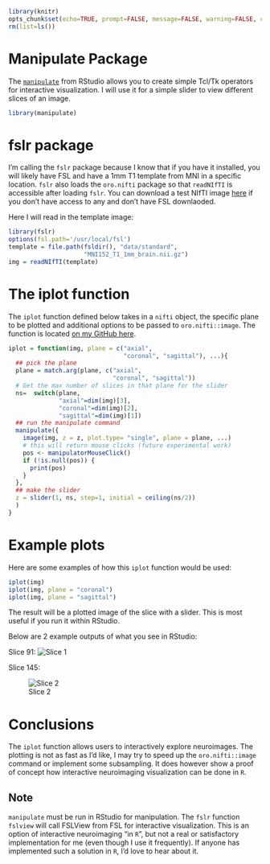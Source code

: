 ```r
library(knitr)
opts_chunk$set(echo=TRUE, prompt=FALSE, message=FALSE, warning=FALSE, comment="", results='hide')
rm(list=ls())
```

# Manipulate Package
The [`manipulate`](http://cran.r-project.org/web/packages/manipulate/index.html) from RStudio allows you to create simple Tcl/Tk operators for interactive visualization.  I will use it for a simple slider to view different slices of an image.

```r
library(manipulate)
```

# fslr package
I'm calling the `fslr` package because I know that if you have it installed, you will likely have FSL and have a 1mm T1 template from MNI in a specific location.  `fslr` also loads the `oro.nifti` package so that `readNIfTI` is accessible after loading `fslr`.  You can download a test NIfTI image [here](http://www.bic.mni.mcgill.ca/ServicesAtlases/ICBM152NLin2009) if you don't have access to any and don't have FSL downlaoded.

Here I will read in the template image:
```r
library(fslr)
options(fsl.path='/usr/local/fsl')
template = file.path(fsldir(), "data/standard", 
                     "MNI152_T1_1mm_brain.nii.gz")
img = readNIfTI(template)
```

# The iplot function

The `iplot` function defined below takes in a `nifti` object, the specific plane to be plotted and additional options to be passed to `oro.nifti::image`.  The function is located [on my GitHub here](https://raw.githubusercontent.com/muschellij2/HopStat/gh-pages/A_small_neuroimage_interactive_plotter/A_small_neuroimage_interactive_plotter.R).

```r
iplot = function(img, plane = c("axial", 
                                "coronal", "sagittal"), ...){
  ## pick the plane
  plane = match.arg(plane, c("axial", 
                             "coronal", "sagittal"))
  # Get the max number of slices in that plane for the slider
  ns=  switch(plane,
              "axial"=dim(img)[3],
              "coronal"=dim(img)[2],
              "sagittal"=dim(img)[1])
  ## run the manipulate command
  manipulate({
    image(img, z = z, plot.type= "single", plane = plane, ...)
    # this will return mouse clicks (future experimental work)
    pos <- manipulatorMouseClick()
    if (!is.null(pos)) {
      print(pos)
    }
  },
  ## make the slider
  z = slider(1, ns, step=1, initial = ceiling(ns/2))
  )
}
```


# Example plots

Here are some examples of how this `iplot` function would be used:
```r
iplot(img)
iplot(img, plane = "coronal")
iplot(img, plane = "sagittal")
```

The result will be a plotted image of the slice with a slider.  This is most useful if you run it within RStudio.  

Below are 2 example outputs of what you see in RStudio:

Slice 91:
![Slice 1](http://i.imgur.com/rYkQ0TH.png)

Slice 145:

![Slice 2](http://i.imgur.com/cqDXL0C.png)


# Conclusions
The `iplot` function allows users to interactively explore neuroimages.  The plotting is not as fast as I'd like, I may try to speed up the `oro.nifti::image` command or implement some subsampling.  It does however show a proof of concept how interactive neuroimaging visualization can be done in `R`.  

## Note
`manipulate` must be run in RStudio for manipulation.  The `fslr` function `fslview` will call FSLView from FSL for interactive visualization.  This is an option of interactive neuroimaging "in `R`", but not a real or satisfactory implementation for me (even though I use it frequently).  If anyone has implemented such a solution in `R`, I'd love to hear about it.
